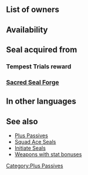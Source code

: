 {{SkillPage Tabs}}{{Passive
|type=A
|exclusive=0
|1name=HP/Spd 1
|1tagid=SID_HP速さ1
|1promotionRarity=5
|1promotionTier=1
|alt1name=HP Spd 1
|1effect=Grants HP+3, Spd+1.
|1cost=100
|1required=HP +3;Speed +1
|2name=HP/Spd 2
|2tagid=SID_HP速さ2
|alt2name=HP Spd 2
|2effect=Grants HP+4, Spd+2.
|2cost=200
|statModifiers1=3,0,1,0,0
|statModifiers2=4,0,2,0,0
|canUseMove={{MoveList|all}}
|canUseWeapon={{WeaponList|all}}
|properties=random_all
}}
==List of owners==
{{Skill Hero List}}
==Availability==
{{PassiveFocusList}}
{{PassiveDistributionList}}
{{PassiveCombatManualList}}
==Seal acquired from==
===Tempest Trials reward===
{{Tempest Trials seal reward}}
===[[Sacred Seal Forge]]===
{{SealCosts
|seals=HP/Spd 1;HP/Spd 2
|badgeColor=Azure
|costs1=20;100;20
|costs2=400;1000;100
}}
==In other languages==
{{OtherLanguages
|english=HP/Spd
|japanese=ＨＰ速さ
|german=KP/Ges.
|spanishEU=PV/Vel
|spanishLA=PV/Vel.
|french=PV/Vit
|italian=PS/Vel
|chineseTW=ＨＰ速度
|portuguese=PV/Vel.
}}
==See also==
* [[Plus Passives]]
* [[Squad Ace Seals]]
* [[Initiate Seals]]
* [[:Category:Weapons with stat bonuses|Weapons with stat bonuses]]
{{Seals Navbox}}
{{Passives Navbox|A}}
[[Category:Plus Passives]]